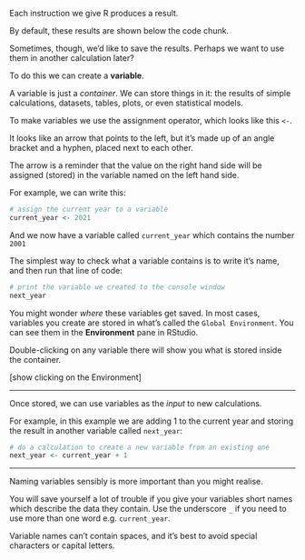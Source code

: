 
Each instruction we give R produces a result.

By default, these results are shown below the code chunk.

Sometimes, though, we'd like to save the results. Perhaps we want to use them in another
calculation later?

To do this we can create a **variable**.

A variable is just a *container*.  We can store things in it: the results of simple
calculations, datasets, tables, plots, or even statistical models.

To make variables we use the assignment operator, which looks like this `<-`.

It looks like an arrow that points to the left, but it's made up of an angle bracket and a hyphen,
placed next to each other.

The arrow is a reminder that the value on the right hand
side will be assigned (stored) in the variable named on the left hand side.


For example, we can write this:

```r
# assign the current year to a variable
current_year <- 2021
```

And we now have a variable called `current_year` which contains the number `2001`


The simplest way to check what a variable contains is to write it's name, and then
run that line of code:

```r
# print the variable we created to the console window
next_year
```


You might wonder *where* these variables get saved. In most cases, variables you create are stored in what's called the
`Global Environment`. You can see them in the **Environment** pane in RStudio.

Double-clicking on any variable there will show you what is stored inside the container.

[show clicking on the Environment]

---------------


Once stored, we can use variables as the *input* to new calculations.

For example, in this example we are adding 1 to the current year and storing the result in another
variable called `next_year`:


```r
# do a calculation to create a new variable from an existing one
next_year <- current_year + 1
```


--------------------

Naming variables sensibly is more important than you might realise.

You will save yourself a lot of trouble if you give your variables short names which describe the data they contain. Use the underscore `_` if you need to use more than one word e.g. `current_year`.

Variable names can't contain spaces, and it's best to avoid special characters or capital letters.
